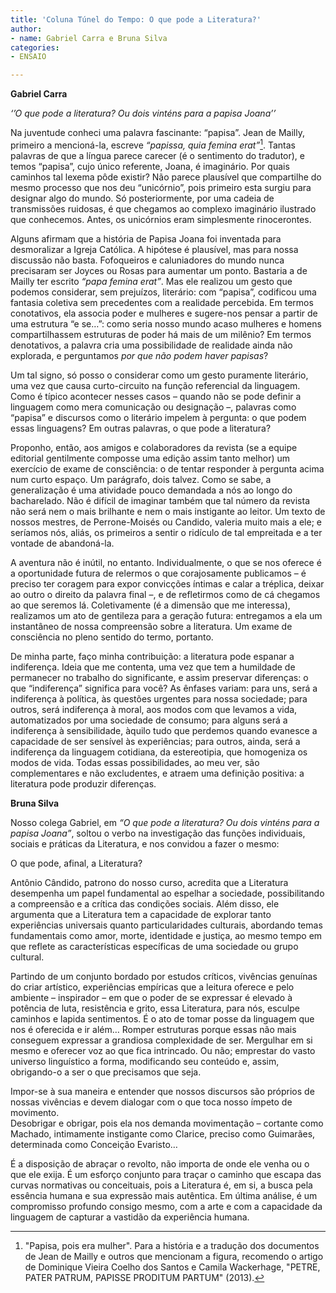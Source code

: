 ```yaml
---
title: 'Coluna Túnel do Tempo: O que pode a Literatura?'
author:
- name: Gabriel Carra e Bruna Silva
categories:
- ENSAIO

---
```


**Gabriel Carra**

*''O que pode a literatura? Ou dois vinténs para a papisa Joana''*

Na juventude conheci uma palavra fascinante: "papisa". Jean de Mailly, primeiro a mencioná-la, escreve *"papissa, quia femina erat"*[^1]. Tantas palavras de que a língua parece carecer (é o sentimento do tradutor), e temos "papisa", cujo único referente, Joana, é imaginário. Por quais caminhos tal lexema pôde existir? Não parece plausível que compartilhe do mesmo processo que nos deu "unicórnio", pois primeiro esta surgiu para designar algo do mundo. Só posteriormente, por uma cadeia de transmissões ruidosas, é que chegamos ao complexo imaginário ilustrado que conhecemos. Antes, os unicórnios eram simplesmente rinocerontes.

[^1]: \"Papisa, pois era mulher\". Para a história e a tradução dos documentos de Jean de Mailly e outros que mencionam a figura, recomendo o artigo de Dominique Vieira Coelho dos Santos e Camila Wackerhage, \"PETRE, PATER PATRUM, PAPISSE PRODITUM PARTUM\" (2013).

Alguns afirmam que a história de Papisa Joana foi inventada para desmoralizar a Igreja Católica. A hipótese é plausível, mas para nossa discussão não basta. Fofoqueiros e caluniadores do mundo nunca precisaram ser Joyces ou Rosas para aumentar um ponto. Bastaria a de Mailly ter escrito *"papa femina erat"*. Mas ele realizou um gesto que podemos considerar, sem prejuízos, literário: com "papisa", codificou uma fantasia coletiva sem precedentes com a realidade percebida. Em termos conotativos, ela associa poder e mulheres e sugere-nos pensar a partir de uma estrutura "e se...": como seria nosso mundo acaso mulheres e homens compartilhassem estruturas de poder há mais de um milênio? Em termos denotativos, a palavra cria uma possibilidade de realidade ainda não explorada, e perguntamos *por que não podem haver papisas*?

Um tal signo, só posso o considerar como um gesto puramente literário, uma vez que causa curto-circuito na função referencial da linguagem. Como é típico acontecer nesses casos -- quando não se pode definir a linguagem como mera comunicação ou designação --, palavras como "papisa" e discursos como o literário impelem à pergunta: o que podem essas linguagens? Em outras palavras, o que pode a literatura?

Proponho, então, aos amigos e colaboradores da revista (se a equipe editorial gentilmente composse uma edição assim tanto melhor) um exercício de exame de consciência: o de tentar responder à pergunta acima num curto espaço. Um parágrafo, dois talvez. Como se sabe, a generalização é uma atividade pouco demandada a nós ao longo do bacharelado. Não é difícil de imaginar também que tal número da revista não será nem o mais brilhante e nem o mais instigante ao leitor. Um texto de nossos mestres, de Perrone-Moisés ou Candido, valeria muito mais a ele; e seríamos nós, aliás, os primeiros a sentir o ridículo de tal empreitada e a ter vontade de abandoná-la.

A aventura não é inútil, no entanto. Individualmente, o que se nos oferece é a oportunidade futura de relermos o que corajosamente publicamos -- é preciso ter coragem para expor convicções íntimas e calar a tréplica, deixar ao outro o direito da palavra final --, e de refletirmos como de cá chegamos ao que seremos lá. Coletivamente (é a dimensão que me interessa), realizamos um ato de gentileza para a geração futura: entregamos a ela um instantâneo de nossa compreensão sobre a literatura. Um exame de consciência no pleno sentido do termo, portanto.

De minha parte, faço minha contribuição: a literatura pode espanar a indiferença. Ideia que me contenta, uma vez que tem a humildade de permanecer no trabalho do significante, e assim preservar diferenças: o que "indiferença" significa para você? As ênfases variam: para uns, será a indiferença à política, às questões urgentes para nossa sociedade; para outros, será indiferença à moral, aos modos com que levamos a vida, automatizados por uma sociedade de consumo; para alguns será a indiferença à sensibilidade, àquilo tudo que perdemos quando evanesce a capacidade de ser sensível às experiências; para outros, ainda, será a indiferença da linguagem cotidiana, da estereotipia, que homogeniza os modos de vida. Todas essas possibilidades, ao meu ver, são complementares e não excludentes, e atraem uma definição positiva: a literatura pode produzir diferenças.

**Bruna Silva**

Nosso colega Gabriel, em *"O que pode a literatura? Ou dois vinténs para a papisa Joana"*, soltou o verbo na investigação das funções individuais, sociais e práticas da Literatura, e nos convidou a fazer o mesmo:

O que pode, afinal, a Literatura?

Antônio Cândido, patrono do nosso curso, acredita que a Literatura desempenha um papel fundamental ao espelhar a sociedade, possibilitando a compreensão e a crítica das condições sociais. Além disso, ele argumenta que a Literatura tem a capacidade de explorar tanto experiências universais quanto particularidades culturais, abordando temas fundamentais como amor, morte, identidade e justiça, ao mesmo tempo em que reflete as características específicas de uma sociedade ou grupo cultural.

Partindo de um conjunto bordado por estudos críticos, vivências genuínas do criar artístico, experiências empíricas que a leitura oferece e pelo ambiente -- inspirador -- em que o poder de se expressar é elevado à potência de luta, resistência e grito, essa Literatura, para nós, esculpe caminhos e lapida sentimentos. É o ato de tomar posse da linguagem que nos é oferecida e ir além... Romper estruturas porque essas não mais conseguem expressar a grandiosa complexidade de ser. Mergulhar em si mesmo e oferecer voz ao que fica intrincado. Ou não; emprestar do vasto universo linguístico a forma, modificando seu conteúdo e, assim, obrigando-o a ser o que precisamos que seja.

Impor-se à sua maneira e entender que nossos discursos são próprios de nossas vivências e devem dialogar com o que toca nosso ímpeto de movimento.\
Desobrigar e obrigar, pois ela nos demanda movimentação -- cortante como Machado, intimamente instigante como Clarice, preciso como Guimarães, determinada como Conceição Evaristo...

É a disposição de abraçar o revolto, não importa de onde ele venha ou o que ele exija. É um esforço conjunto para traçar o caminho que escapa das curvas normativas ou conceituais, pois a Literatura é, em si, a busca pela essência humana e sua expressão mais autêntica. Em última análise, é um compromisso profundo consigo mesmo, com a arte e com a capacidade da linguagem de capturar a vastidão da experiência humana.
